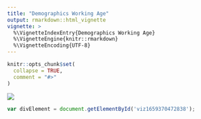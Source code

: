 ```yaml
---
title: "Demographics Working Age"
output: rmarkdown::html_vignette
vignette: >
  %\VignetteIndexEntry{Demographics Working Age}
  %\VignetteEngine{knitr::rmarkdown}
  %\VignetteEncoding{UTF-8}
---
```


```r
knitr::opts_chunk$set(
  collapse = TRUE,
  comment = "#>"
)
```

<div class='tableauPlaceholder' id='viz1659370472838' style='position: relative'><noscript><a href='#'><img alt=' ' src='https:&#47;&#47;public.tableau.com&#47;static&#47;images&#47;QG&#47;QG829CQTX&#47;1_rss.png' style='border: none' /></a></noscript><object class='tableauViz'  style='display:none;'><param name='host_url' value='https%3A%2F%2Fpublic.tableau.com%2F' /> <param name='embed_code_version' value='3' /> <param name='path' value='shared&#47;QG829CQTX' /> <param name='toolbar' value='yes' /><param name='static_image' value='https:&#47;&#47;public.tableau.com&#47;static&#47;images&#47;QG&#47;QG829CQTX&#47;1.png' /> <param name='animate_transition' value='yes' /><param name='display_static_image' value='yes' /><param name='display_spinner' value='yes' /><param name='display_overlay' value='yes' /><param name='display_count' value='yes' /><param name='language' value='en-US' /></object></div>               

```js
var divElement = document.getElementById('viz1659370472838');                    var vizElement = divElement.getElementsByTagName('object')[0];                    vizElement.style.width='1000px';vizElement.style.height='4050px';                    var scriptElement = document.createElement('script');                    scriptElement.src = 'https://public.tableau.com/javascripts/api/viz_v1.js';                    vizElement.parentNode.insertBefore(scriptElement, vizElement);                
```
